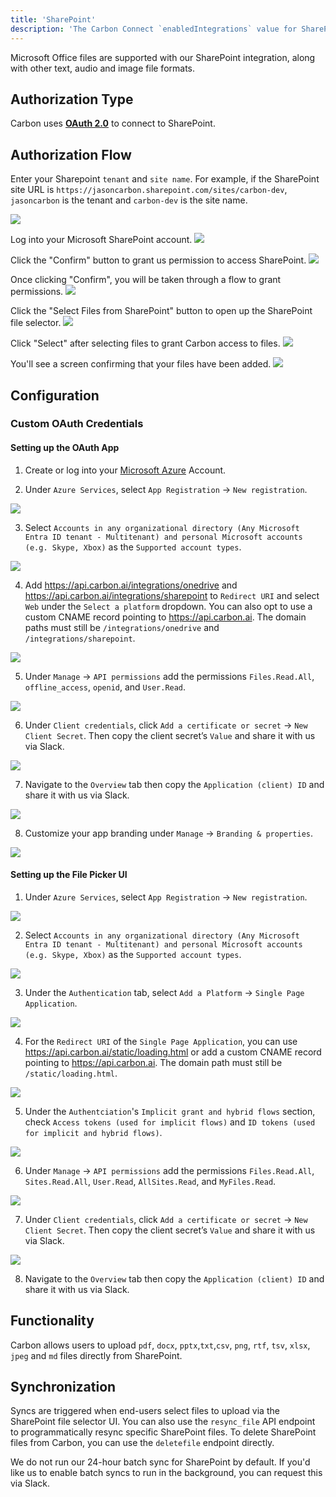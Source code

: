 ```yaml
---
title: 'SharePoint'
description: 'The Carbon Connect `enabledIntegrations` value for SharePoint is `SHAREPOINT`.'
---
```


Microsoft Office files are supported with our SharePoint integration, along with other text, audio and image file formats.

## Authorization Type

Carbon uses **[OAuth 2.0](https://learn.microsoft.com/en-us/onedrive/developer/rest-api/getting-started/msa-oauth?view=odsp-graph-online)** to connect to SharePoint.

## Authorization Flow

Enter your Sharepoint `tenant` and `site name`. For example, if the SharePoint site URL is `https://jasoncarbon.sharepoint.com/sites/carbon-dev`, `jasoncarbon` is the tenant and `carbon-dev` is the site name.

![](https://i.ibb.co/sgW9vfQ/Screen-Shot-2023-10-24-at-11-45-21-AM.png)

Log into your Microsoft SharePoint account.
![](https://i.ibb.co/86FPknL/Screen-Shot-2023-08-31-at-4-41-48-PM.png)

Click the "Confirm" button to grant us permission to access SharePoint.
![](https://i.ibb.co/x6L7knS/Screen-Shot-2023-10-24-at-11-45-27-AM.png)

Once clicking "Confirm", you will be taken through a flow to grant permissions.
![](https://i.ibb.co/HTqCBVR/Screen-Shot-2023-10-24-at-1-00-08-PM.png)

Click the "Select Files from SharePoint" button to open up the SharePoint file selector.
![](https://i.ibb.co/6tn24b3/Screen-Shot-2023-10-24-at-1-00-20-PM.png)

Click "Select" after selecting files to grant Carbon access to files.
![](https://i.ibb.co/WVTwT9P/Screen-Shot-2023-10-24-at-11-45-39-AM.png)

You'll see a screen confirming that your files have been added.
![](https://i.ibb.co/nwSRcSS/Screen-Shot-2023-10-24-at-11-45-11-AM.png)

## Configuration

### Custom OAuth Credentials

#### Setting up the OAuth App

1. Create or log into your [Microsoft Azure](https://portal.azure.com/) Account.

2. Under `Azure Services`, select `App Registration` -> `New registration`.

![](https://i.ibb.co/SPR4ztF/Screen-Shot-2023-09-08-at-2-52-56-PM.png)

3. Select `Accounts in any organizational directory (Any Microsoft Entra ID tenant - Multitenant) and personal Microsoft accounts (e.g. Skype, Xbox)` as the `Supported account types`.

![](https://i.ibb.co/qBLpg1r/Screen-Shot-2023-09-12-at-11-09-28-PM.png)

4. Add https://api.carbon.ai/integrations/onedrive and https://api.carbon.ai/integrations/sharepoint to `Redirect URI` and select `Web` under the `Select a platform` dropdown. You can also opt to use a custom CNAME record pointing to https://api.carbon.ai. The domain paths must still be `/integrations/onedrive` and `/integrations/sharepoint`.

![](https://i.ibb.co/9NTZycz/Screen-Shot-2023-09-08-at-2-59-16-PM.png)

5. Under `Manage` -> `API permissions` add the permissions `Files.Read.All`, `offline_access`, `openid`, and `User.Read`.

![](https://i.ibb.co/VTGK90Z/Onedrive-1.png)

6. Under `Client credentials`, click `Add a certificate or secret` -> `New Client Secret`. Then copy the client secret’s `Value` and share it with us via Slack.

![](https://i.ibb.co/0tghs0p/Screen-Shot-2023-09-08-at-3-13-30-PM.png)

7. Navigate to the `Overview` tab then copy the `Application (client) ID` and share it with us via Slack.

![](https://i.ibb.co/KGWzr1H/Screen-Shot-2023-09-12-at-11-14-08-PM.png)

8. Customize your app branding under `Manage` -> `Branding & properties`.

![](https://i.ibb.co/HrS9Cxj/Screen-Shot-2023-09-08-at-3-24-16-PM.png)

#### Setting up the File Picker UI

1. Under `Azure Services`, select `App Registration` -> `New registration`.

![](https://i.ibb.co/qBLpg1r/Screen-Shot-2023-09-12-at-11-09-28-PM.png)

2. Select `Accounts in any organizational directory (Any Microsoft Entra ID tenant - Multitenant) and personal Microsoft accounts (e.g. Skype, Xbox)` as the `Supported account types`.

![](https://i.ibb.co/SPR4ztF/Screen-Shot-2023-09-08-at-2-52-56-PM.png)

3. Under the `Authentication` tab, select `Add a Platform` -> `Single Page Application`. 

![](https://i.ibb.co/nLDdQfP/Screen-Shot-2023-09-13-at-3-03-00-PM.png)

4. For the `Redirect URI` of the `Single Page Application`, you can use https://api.carbon.ai/static/loading.html or add a custom CNAME record pointing to https://api.carbon.ai. The domain path must still be `/static/loading.html`.

![](https://i.ibb.co/0X5Nkz7/Screen-Shot-2023-09-13-at-3-13-53-PM.png)

5. Under the `Authentciation`'s `Implicit grant and hybrid flows` section, check `Access tokens (used for implicit flows)` and `ID tokens (used for implicit and hybrid flows)`.

![](https://i.ibb.co/ckVKZgV/Screen-Shot-2023-09-13-at-3-17-44-PM.png)

6. Under `Manage` -> `API permissions` add the permissions `Files.Read.All`, `Sites.Read.All`, `User.Read`, `AllSites.Read`, and `MyFiles.Read`.

![](https://i.ibb.co/xjtvKTg/Screen-Shot-2023-09-13-at-3-22-12-PM.png)

7. Under `Client credentials`, click `Add a certificate or secret` -> `New Client Secret`. Then copy the client secret’s `Value` and share it with us via Slack.

![](https://i.ibb.co/0tghs0p/Screen-Shot-2023-09-08-at-3-13-30-PM.png)

8. Navigate to the `Overview` tab then copy the `Application (client) ID` and share it with us via Slack.

## Functionality

Carbon allows users to upload `pdf`, `docx`, `pptx`,`txt`,`csv`, `png`, `rtf`, `tsv`, `xlsx`, `jpeg` and `md` files directly from SharePoint.

## Synchronization

Syncs are triggered when end-users select files to upload via the SharePoint file selector UI. You can also use the `resync_file` API endpoint to programmatically resync specific SharePoint files. To delete SharePoint files from Carbon, you can use the `deletefile` endpoint directly.

We do not run our 24-hour batch sync for SharePoint by default. If you'd like us to enable batch syncs to run in the background, you can request this via Slack.
